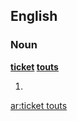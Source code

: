 ==English==

===Noun===
'''[[ticket]] [[tout]]s'''

# {{British}} {{plural of|[[ticket tout]]}}

[[ar:ticket touts]]
